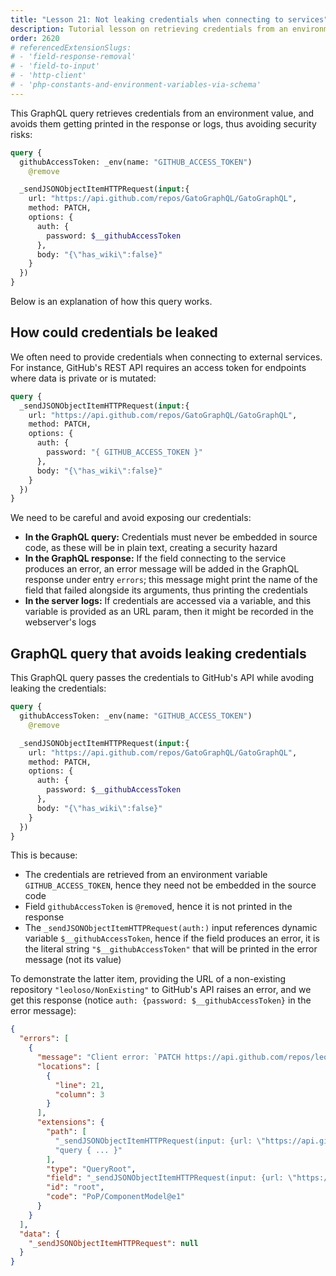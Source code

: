 ```yaml
---
title: "Lesson 21: Not leaking credentials when connecting to services"
description: Tutorial lesson on retrieving credentials from an environment value, as to avoid them getting printed in the response or logs, thus avoiding security risks.
order: 2620
# referencedExtensionSlugs:
# - 'field-response-removal'
# - 'field-to-input'
# - 'http-client'
# - 'php-constants-and-environment-variables-via-schema'
---
```


This GraphQL query retrieves credentials from an environment value, and avoids them getting printed in the response or logs, thus avoiding security risks:

```graphql
query {
  githubAccessToken: _env(name: "GITHUB_ACCESS_TOKEN")
    @remove

  _sendJSONObjectItemHTTPRequest(input:{
    url: "https://api.github.com/repos/GatoGraphQL/GatoGraphQL",
    method: PATCH,
    options: {
      auth: {
        password: $__githubAccessToken
      },
      body: "{\"has_wiki\":false}"
    }
  })
}
```

Below is an explanation of how this query works.

## How could credentials be leaked

We often need to provide credentials when connecting to external services. For instance, GitHub's REST API requires an access token for endpoints where data is private or is mutated:

```graphql
query {
  _sendJSONObjectItemHTTPRequest(input:{
    url: "https://api.github.com/repos/GatoGraphQL/GatoGraphQL",
    method: PATCH,
    options: {
      auth: {
        password: "{ GITHUB_ACCESS_TOKEN }"
      },
      body: "{\"has_wiki\":false}"
    }
  })
}
```

We need to be careful and avoid exposing our credentials:

- **In the GraphQL query:** Credentials must never be embedded in source code, as these will be in plain text, creating a security hazard
- **In the GraphQL response:** If the field connecting to the service produces an error, an error message will be added in the GraphQL response under entry `errors`; this message might print the name of the field that failed alongside its arguments, thus printing the credentials
- **In the server logs:** If credentials are accessed via a variable, and this variable is provided as an URL param, then it might be recorded in the webserver's logs

## GraphQL query that avoids leaking credentials

This GraphQL query passes the credentials to GitHub's API while avoding leaking the credentials:

```graphql
query {
  githubAccessToken: _env(name: "GITHUB_ACCESS_TOKEN")
    @remove

  _sendJSONObjectItemHTTPRequest(input:{
    url: "https://api.github.com/repos/GatoGraphQL/GatoGraphQL",
    method: PATCH,
    options: {
      auth: {
        password: $__githubAccessToken
      },
      body: "{\"has_wiki\":false}"
    }
  })
}
```

This is because:

- The credentials are retrieved from an environment variable `GITHUB_ACCESS_TOKEN`, hence they need not be embedded in the source code
- Field `githubAccessToken` is `@remove`d, hence it is not printed in the response
- The `_sendJSONObjectItemHTTPRequest(auth:)` input references dynamic variable `$__githubAccessToken`, hence if the field produces an error, it is the literal string `"$__githubAccessToken"` that will be printed in the error message (not its value)

To demonstrate the latter item, providing the URL of a non-existing repository `"leoloso/NonExisting"` to GitHub's API raises an error, and we get this response (notice `auth: {password: $__githubAccessToken}` in the error message):

```json
{
  "errors": [
    {
      "message": "Client error: `PATCH https://api.github.com/repos/leoloso/NonExisting` resulted in a `404 Not Found` response:\n{\"message\":\"Not Found\",\"documentation_url\":\"https://docs.github.com/rest/repos/repos#update-a-repository\"}\n",
      "locations": [
        {
          "line": 21,
          "column": 3
        }
      ],
      "extensions": {
        "path": [
          "_sendJSONObjectItemHTTPRequest(input: {url: \"https://api.github.com/repos/leoloso/NonExisting\", method: PATCH, options: {auth: {password: $__githubAccessToken}, body: \"{\"has_wiki\":false}\"}})",
          "query { ... }"
        ],
        "type": "QueryRoot",
        "field": "_sendJSONObjectItemHTTPRequest(input: {url: \"https://api.github.com/repos/leoloso/NonExisting\", method: PATCH, options: {auth: {password: $__githubAccessToken}, body: \"{\"has_wiki\":false}\"}})",
        "id": "root",
        "code": "PoP/ComponentModel@e1"
      }
    }
  ],
  "data": {
    "_sendJSONObjectItemHTTPRequest": null
  }
}
```
